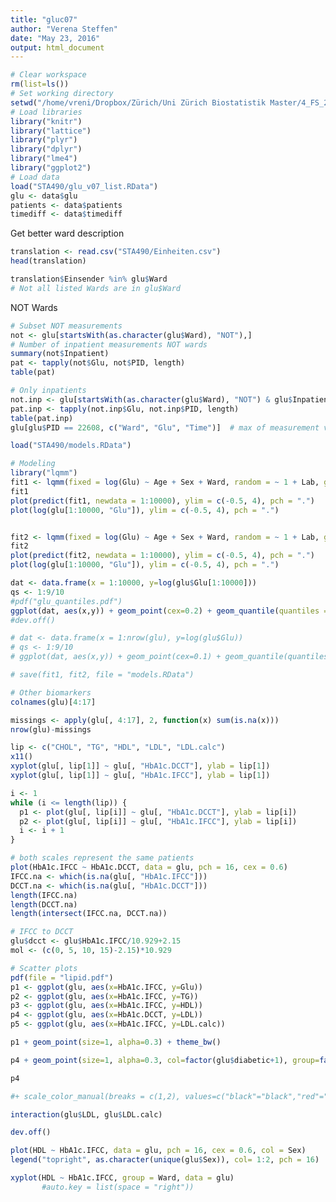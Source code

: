 ```yaml
---
title: "gluc07"
author: "Verena Steffen"
date: "May 23, 2016"
output: html_document
---
```


```r
# Clear workspace
rm(list=ls())
# Set working directory
setwd("/home/vreni/Dropbox/Zürich/Uni Zürich Biostatistik Master/4_FS_2016/STA490_StatisticalConsulting")
# Load libraries
library("knitr")
library("lattice")
library("plyr")
library("dplyr")
library("lme4")
library("ggplot2")
# Load data
load("STA490/glu_v07_list.RData")
glu <- data$glu
patients <- data$patients
timediff <- data$timediff
```


Get better ward description
```r
translation <- read.csv("STA490/Einheiten.csv")
head(translation)

translation$Einsender %in% glu$Ward
# Not all listed Wards are in glu$Ward
```


NOT Wards
```r
# Subset NOT measurements
not <- glu[startsWith(as.character(glu$Ward), "NOT"),]
# Number of inpatient measurements NOT wards
summary(not$Inpatient)
pat <- tapply(not$Glu, not$PID, length)
table(pat)

# Only inpatients
not.inp <- glu[startsWith(as.character(glu$Ward), "NOT") & glu$Inpatient == 1,]
pat.inp <- tapply(not.inp$Glu, not.inp$PID, length)
table(pat.inp)
glu[glu$PID == 22608, c("Ward", "Glu", "Time")]  # max of measurement values in NOT wards
```

```r

load("STA490/models.RData")

# Modeling
library("lqmm")
fit1 <- lqmm(fixed = log(Glu) ~ Age + Sex + Ward, random = ~ 1 + Lab, group = PID, tau = 0.5, type = "normal", data = glu[1:10000, ])
fit1
plot(predict(fit1, newdata = 1:10000), ylim = c(-0.5, 4), pch = ".")
plot(log(glu[1:10000, "Glu"]), ylim = c(-0.5, 4), pch = ".")


fit2 <- lqmm(fixed = log(Glu) ~ Age + Sex + Ward, random = ~ 1 + Lab, group = PID, tau = 0.1, type = "normal", data = glu[1:10000, ])
fit2
plot(predict(fit2, newdata = 1:10000), ylim = c(-0.5, 4), pch = ".")
plot(log(glu[1:10000, "Glu"]), ylim = c(-0.5, 4), pch = ".")

dat <- data.frame(x = 1:10000, y=log(glu$Glu[1:10000]))
qs <- 1:9/10
#pdf("glu_quantiles.pdf")
ggplot(dat, aes(x,y)) + geom_point(cex=0.2) + geom_quantile(quantiles = qs) + theme_bw()
#dev.off()

# dat <- data.frame(x = 1:nrow(glu), y=log(glu$Glu))
# qs <- 1:9/10
# ggplot(dat, aes(x,y)) + geom_point(cex=0.1) + geom_quantile(quantiles = qs) + theme_bw()

# save(fit1, fit2, file = "models.RData")
```



```r
# Other biomarkers
colnames(glu)[4:17]

missings <- apply(glu[, 4:17], 2, function(x) sum(is.na(x)))
nrow(glu)-missings

lip <- c("CHOL", "TG", "HDL", "LDL", "LDL.calc")
x11()
xyplot(glu[, lip[1]] ~ glu[, "HbA1c.DCCT"], ylab = lip[1])
xyplot(glu[, lip[1]] ~ glu[, "HbA1c.IFCC"], ylab = lip[1])

i <- 1
while (i <= length(lip)) {
  p1 <- plot(glu[, lip[i]] ~ glu[, "HbA1c.DCCT"], ylab = lip[i])
  p2 <- plot(glu[, lip[i]] ~ glu[, "HbA1c.IFCC"], ylab = lip[i])
  i <- i + 1
}

# both scales represent the same patients
plot(HbA1c.IFCC ~ HbA1c.DCCT, data = glu, pch = 16, cex = 0.6)
IFCC.na <- which(is.na(glu[, "HbA1c.IFCC"]))
DCCT.na <- which(is.na(glu[, "HbA1c.DCCT"]))
length(IFCC.na)
length(DCCT.na)
length(intersect(IFCC.na, DCCT.na))

# IFCC to DCCT
glu$dcct <- glu$HbA1c.IFCC/10.929+2.15
mol <- (c(0, 5, 10, 15)-2.15)*10.929

# Scatter plots
pdf(file = "lipid.pdf")
p1 <- ggplot(glu, aes(x=HbA1c.IFCC, y=Glu))
p2 <- ggplot(glu, aes(x=HbA1c.IFCC, y=TG))
p3 <- ggplot(glu, aes(x=HbA1c.IFCC, y=HDL))
p4 <- ggplot(glu, aes(x=HbA1c.DCCT, y=LDL))
p5 <- ggplot(glu, aes(x=HbA1c.IFCC, y=LDL.calc))

p1 + geom_point(size=1, alpha=0.3) + theme_bw()

p4 + geom_point(size=1, alpha=0.3, col=factor(glu$diabetic+1), group=factor(glu$diabetic+1)) + theme_bw() + geom_point(aes(x=HbA1c.DCCT, y=LDL.calc), alpha=0.3, size=1, group=factor(glu$diabetic+1)) + scale_x_continuous(name="HbA1c", breaks = c(0, 5, 10, 15, 17.5), labels = c("0%\n0", "5%\n31.1", "10%\n85.8", "15%\n140", "\n(mmol/mol)")) + scale_color_manual(values=c("a"="black","b"="red"))

p4

#+ scale_color_manual(breaks = c(1,2), values=c("black"="black","red"="red"), labels=c("not diabetic", "diabetic")) #+ theme(legend.position=c(15, 13))

interaction(glu$LDL, glu$LDL.calc)

dev.off()


```


```r
plot(HDL ~ HbA1c.IFCC, data = glu, pch = 16, cex = 0.6, col = Sex)
legend("topright", as.character(unique(glu$Sex)), col= 1:2, pch = 16)

xyplot(HDL ~ HbA1c.IFCC, group = Ward, data = glu)
       #auto.key = list(space = "right"))
```







